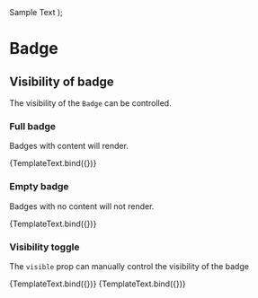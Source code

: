 

<Meta title="Components/Badge/Visibility" component={Badge} />

  <Text>
    Sample Text <Badge {...args} />
  </Text>
);

# Badge

## Visibility of badge

The visibility of the `Badge` can be controlled.

### Full badge

Badges with content will render.

<Canvas>
  <Story name="Full Badge" args={{ children: '32' }}>
    {TemplateText.bind({})}
  </Story>
</Canvas>

### Empty badge

Badges with no content will not render.

<Canvas>
  <Story name="Empty Badge">{TemplateText.bind({})}</Story>
</Canvas>

### Visibility toggle

The `visible` prop can manually control the visibility of the badge

<Canvas>
  <Story name="Visible" args={{ children: '32', visible: true }}>
    {TemplateText.bind({})}
  </Story>
  <Story name="Hidden" args={{ children: '32', visible: false }}>
    {TemplateText.bind({})}
  </Story>
</Canvas>
